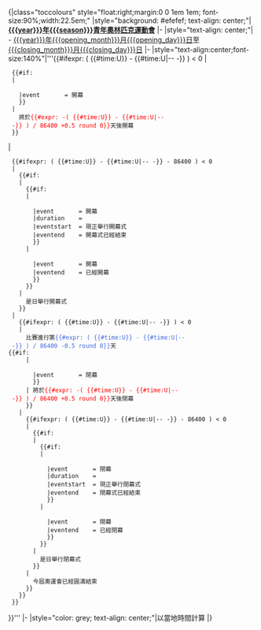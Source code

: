 <noinclude>{{esoteric}}</noinclude><includeonly>{|class="toccolours" style="float:right;margin:0 0 1em 1em; font-size:90%;width:22.5em;"
|style="background: #efefef; text-align: center;"|'''[[{{{year}}}年{{{season}}}青年奧林匹克運動會]]'''
|-
|style="text-align: center;"|{{{country}}}{{{city}}} - [[{{{year}}}年]][[{{{opening_month}}}月{{{opening_day}}}日]]至[[{{{closing_month}}}月{{{closing_day}}}日]]
|-
|style="text-align:center;font-size:140%"|'''{{#ifexpr: ( {{#time:U}} - {{#time:U|{{{year}}}-{{{opening_month}}}-{{{opening_day}}} -{{{utc_offset}}}}} ) < 0
|<!-- Before the Opening Day -->
  {{#if:{{{opening_time|}}}
  |<!-- Opening time is known -->
    {{Countdown
    |timecode    = {{#time:U|{{{year}}}-{{{opening_month}}}-{{{opening_day}}} {{{opening_time}}} -{{{utc_offset}}}}}
    |event       = 開幕
    }}
  |<!-- Opening time is unknown -->
    將於<span style="color: red">{{#expr: -( {{#time:U}} - {{#time:U|{{{year}}}-{{{opening_month}}}-{{{opening_day}}} -{{{utc_offset}}}}} ) / 86400 +0.5 round 0}}</span>天後開幕
  }}
|<!-- Not before the Opening Day -->
  {{#ifexpr: ( {{#time:U}} - {{#time:U|{{{year}}}-{{{opening_month}}}-{{{opening_day}}} -{{{utc_offset}}}}} - 86400 ) < 0
  |<!-- On the Opening day -->
    {{#if:{{{opening_time|}}}
    |<!-- Opening time is known -->
      {{#if:{{{opening_duration|}}}
      |<!-- Duration of the Opening Ceremony is known -->
        {{Countdown
        |timecode    = {{#time:U|{{{year}}}-{{{opening_month}}}-{{{opening_day}}} {{{opening_time}}} -{{{utc_offset}}}}}
        |event       = 開幕
        |duration    = {{{opening_duration}}}
        |eventstart  = 現正舉行開幕式
        |eventend    = 開幕式已經結束
        }}
      |<!-- Duration of the Opening Ceremony is unknown -->
        {{Countdown
        |timecode    = {{#time:U|{{{year}}}-{{{opening_month}}}-{{{opening_day}}} {{{opening_time}}} -{{{utc_offset}}}}}
        |event       = 開幕
        |eventend    = 已經開幕
        }}
      }}
    |<!-- Opening time is unknown -->
      是日舉行開幕式
    }}
  |<!-- After the Opening day -->
    {{#ifexpr: ( {{#time:U}} - {{#time:U|{{{year}}}-{{{closing_month}}}-{{{closing_day}}} -{{{utc_offset}}}}} ) < 0
    |<!-- Before the closing Day -->
      比賽進行第<span style="color: royalblue">{{#expr: ( {{#time:U}} - {{#time:U|{{{year}}}-{{{opening_month}}}-{{{opening_day}}} -{{{utc_offset}}}}} ) / 86400 -0.5 round 0}}</span>天<br /><!--
      -->{{#if:{{{closing_time|}}}
      |<!-- closing time is known -->
        {{Countdown
        |timecode    = {{#time:U|{{{year}}}-{{{closing_month}}}-{{{closing_day}}} {{{closing_time}}} -{{{utc_offset}}}}}
        |event       = 閉幕
        }}
      |<!-- closing time is unknown -->將於<span style="color: red">{{#expr: -( {{#time:U}} - {{#time:U|{{{year}}}-{{{closing_month}}}-{{{closing_day}}} -{{{utc_offset}}}}} ) / 86400 +0.5 round 0}}</span>天後閉幕
      }}
    |<!-- Not before the closing Day -->
      {{#ifexpr: ( {{#time:U}} - {{#time:U|{{{year}}}-{{{closing_month}}}-{{{closing_day}}} -{{{utc_offset}}}}} - 86400 ) < 0
      |<!-- On the closing day -->
        {{#if:{{{closing_time|}}}
        |<!-- closing time is known -->
          {{#if:{{{closing_duration|}}}
          |<!-- Duration of the closing Ceremony is known -->
            {{Countdown
            |timecode    = {{#time:U|{{{year}}}-{{{closing_month}}}-{{{closing_day}}} {{{closing_time}}} -{{{utc_offset}}}}}
            |event       = 閉幕
            |duration    = {{{closing_duration}}}
            |eventstart  = 現正舉行閉幕式
            |eventend    = 閉幕式已經結束
            }}
          |<!-- Duration of the closing Ceremony is unknown -->
            {{Countdown
            |timecode    = {{#time:U|{{{year}}}-{{{closing_month}}}-{{{closing_day}}} {{{closing_time}}} -{{{utc_offset}}}}}
            |event       = 閉幕
            |eventend    = 已經閉幕
            }}
          }}
        |<!-- closing time is unknown -->
          是日舉行閉幕式
        }}
      |<!-- After the closing day -->
        今屆奧運會已經圓滿結束
      }}
    }}
  }}
}}'''
|-
|style="color: grey; text-align: center;"|以當地時間計算
|}</includeonly><noinclude>
{{Template doc}}
</noinclude>